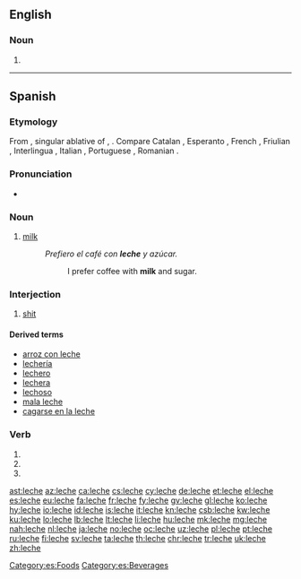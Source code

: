 {{also|lèche}}
==English==

===Noun===
{{en-noun}}

# {{archaic form of|lechwe}}

----

==Spanish==

===Etymology===
From {{etyl|la|es}} {{term|lacte||lang=la}}, singular ablative of {{term|lac||lang=la}}, {{term|lactis||lang=la}}. Compare Catalan {{term|llet||lang=ca}}, Esperanto {{term|lakto||lang=eo}}, French {{term|lait||lang=fr}}, Friulian {{term|lat|}}, Interlingua {{term|lacte|}}, Italian {{term|latte|lang=it}}, Portuguese {{term|leite||lang=pt}}, Romanian {{term|lapte||lang=ro}}.

===Pronunciation===
* {{IPA|[ˈle̞tʃe̞]|lang=es}}

===Noun===
{{es-noun|f|leches}}

# {{context|food|lang=es}} [[milk]]
#: ''Prefiero el café con '''leche''' y azúcar.''
#:: I prefer coffee with '''milk''' and sugar.

===Interjection===
{{head|es|interjection}}

# {{context|vulgar|Spain|lang=es}} [[shit]]

====Derived terms====
* [[arroz con leche]]
* [[lechería]] {{g|f}}
* [[lechero]] {{g|m}}
* [[lechera]] {{g|f}}
* [[lechoso]]
* [[mala leche]]
* [[cagarse en la leche]]

===Verb===
{{es-verb-form|lechar}}
 
# {{es-verb form of|ending=ar|mood=subjunctive|tense=present|pers=1|number=singular|lechar}}
# {{es-verb form of|ending=ar|mood=subjunctive|tense=present|pers=2|formal=yes|number=singular|lechar}}
# {{es-verb form of|ending=ar|mood=subjunctive|tense=present|pers=3|number=singular|lechar}}

[[Category:es:Foods]]
[[Category:es:Beverages]]

[[ast:leche]]
[[az:leche]]
[[ca:leche]]
[[cs:leche]]
[[cy:leche]]
[[de:leche]]
[[et:leche]]
[[el:leche]]
[[es:leche]]
[[eu:leche]]
[[fa:leche]]
[[fr:leche]]
[[fy:leche]]
[[gv:leche]]
[[gl:leche]]
[[ko:leche]]
[[hy:leche]]
[[io:leche]]
[[id:leche]]
[[is:leche]]
[[it:leche]]
[[kn:leche]]
[[csb:leche]]
[[kw:leche]]
[[ku:leche]]
[[lo:leche]]
[[lb:leche]]
[[lt:leche]]
[[li:leche]]
[[hu:leche]]
[[mk:leche]]
[[mg:leche]]
[[nah:leche]]
[[nl:leche]]
[[ja:leche]]
[[no:leche]]
[[oc:leche]]
[[uz:leche]]
[[pl:leche]]
[[pt:leche]]
[[ru:leche]]
[[fi:leche]]
[[sv:leche]]
[[ta:leche]]
[[th:leche]]
[[chr:leche]]
[[tr:leche]]
[[uk:leche]]
[[zh:leche]]